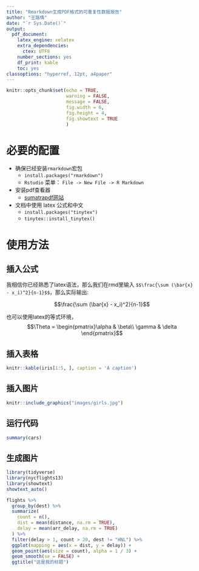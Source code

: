 ```yaml
---
title: "Rmarkdown生成PDF格式的可重复性数据报告"
author: "王路情"
date: "`r Sys.Date()`"
output:
  pdf_document: 
    latex_engine: xelatex
    extra_dependencies:
      ctex: UTF8
    number_sections: yes
    df_print: kable
    toc: yes
classoptions: "hyperref, 12pt, a4paper"
---
```




```r
knitr::opts_chunk$set(echo = TRUE, 
                      warning = FALSE, 
                      message = FALSE,
                      fig.width = 6, 
                      fig.height = 4,
                      fig.showtext = TRUE
                      )
```




# 必要的配置

* 确保已经安装`rmarkdown`宏包
  + `install.packages("rmarkdown")`
  + `Rstudio` 菜单： `File -> New File -> R Markdown`
  
  
  
* 安装pdf查看器
  +  [sumatrapdf网站](https://www.sumatrapdfreader.org/download-free-pdf-viewer.html)
 
 
 
* 文档中使用 latex 公式和中文
  +  `install.packages("tinytex")`
  +  `tinytex::install_tinytex()`




# 使用方法
## 插入公式

我相信你已经熟悉了latex语法，那么我们在rmd里输入
`$$\frac{\sum (\bar{x} - x_i)^2}{n-1}$$`，那么实际输出:

$$\frac{\sum (\bar{x} - x_i)^2}{n-1}$$

也可以使用latex的等式环境， 
$$\Theta = \begin{pmatrix}\alpha & \beta\\
\gamma & \delta
\end{pmatrix}$$







## 插入表格

```r
knitr::kable(iris[1:5, ], caption = 'A caption')
```


## 插入图片


```r
knitr::include_graphics("images/girls.jpg")
```



## 运行代码

```r
summary(cars)
```


## 生成图片

```r
library(tidyverse)
library(nycflights13)
library(showtext)
showtext_auto()

flights %>%
  group_by(dest) %>%
  summarize(
    count = n(),
    dist = mean(distance, na.rm = TRUE),
    delay = mean(arr_delay, na.rm = TRUE)
  ) %>%
  filter(delay > 1, count > 20, dest != "HNL") %>%
  ggplot(mapping = aes(x = dist, y = delay)) +
  geom_point(aes(size = count), alpha = 1 / 3) +
  geom_smooth(se = FALSE) +
  ggtitle("这是我的标题")
```




